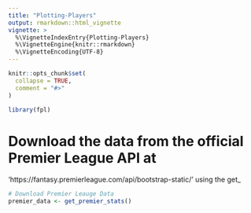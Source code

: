 ```yaml
---
title: "Plotting-Players"
output: rmarkdown::html_vignette
vignette: >
  %\VignetteIndexEntry{Plotting-Players}
  %\VignetteEngine{knitr::rmarkdown}
  %\VignetteEncoding{UTF-8}
---
```


```r
knitr::opts_chunk$set(
  collapse = TRUE,
  comment = "#>"
)
```

```r
library(fpl)
```
# Download the data from the official Premier League API at 
'https://fantasy.premierleague.com/api/bootstrap-static/'
using the get_
```r
# Download Premier Leauge Data
premier_data <- get_premier_stats()
```

